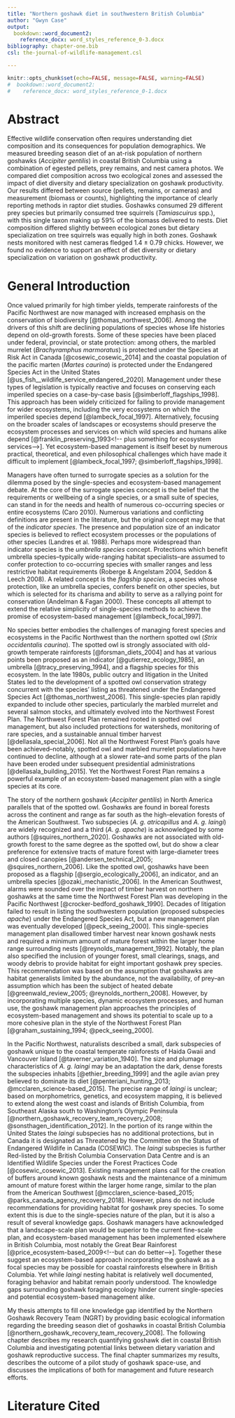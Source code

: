 ```yaml
---
title: "Northern goshawk diet in southwestern British Columbia"
author: "Gwyn Case"
output: 
  bookdown::word_document2:
    reference_docx: word_styles_reference_0-3.docx 
bibliography: chapter-one.bib
csl: the-journal-of-wildlife-management.csl    

---
```

```r
knitr::opts_chunk$set(echo=FALSE, message=FALSE, warning=FALSE)
#  bookdown::word_document2:
#    reference_docx: word_styles_reference_0-1.docx   
```

# Abstract

Effective wildlife conservation often requires understanding diet composition and its consequences for population demographics. We measured breeding season diet of an at-risk population of northern goshawks (*Accipiter gentilis*) in coastal British Columbia using a combination of egested pellets, prey remains, and nest camera photos. We compared diet composition across two ecological zones and assessed the impact of diet diversity and dietary specialization on goshawk productivity. Our results differed between source (pellets, remains, or cameras) and measurement (biomass or counts), highlighting the importance of clearly reporting methods in raptor diet studies. Goshawks consumed 29 different prey species but primarily consumed tree squirrels (*Tamiascuirus* spp.), with this single taxon making up 59% of the biomass delivered to nests. Diet composition differed slightly between ecological zones but dietary specialization on tree squirrels was equally high in both zones. Goshawk nests monitored with nest cameras fledged 1.4 $\pm$ 0.79 chicks. However, we found no evidence to support an effect of diet diversity or dietary specialization on variation on goshawk productivity.

# General Introduction

Once valued primarily for high timber yields, temperate rainforests of the Pacific Northwest are now managed with increased emphasis on the conservation of biodiversity [@thomas_northwest_2006]. Among the drivers of this shift are declining populations of species whose life histories depend on old-growth forests. Some of these species have been placed under federal, provincial, or state protection: among others, the marbled murrelet (*Brachyramphus marmoratus*) is protected under the Species at Risk Act in Canada [@cosewic_cosewic_2014]<!-- you have the old one from 2012 but it looks like there's a new one --> and the coastal population of the pacific marten (*Martes caurina*) is protected under the Endangered Species Act in the United States [@us_fish__wildlife_service_endangered_2020]. Management under these types of legislation is typically reactive and focuses on conserving each imperiled species on a case-by-case basis [@simberloff_flagships_1998]. This approach has been widely criticized for failing to provide management for wider ecosystems, including the very ecosystems on which the imperiled species depend [@lambeck_focal_1997]. Alternatively, focusing on the broader scales of landscapes or ecosystems should preserve the ecosystem processes and services on which wild species and humans alike depend [@franklin_preserving_1993<!-- plus something for ecosystem services-->]. Yet ecosystem-based management is itself beset by numerous practical, theoretical, and even philosophical challenges which have made it difficult to implement [@lambeck_focal_1997; @simberloff_flagships_1998].

<!-- Simberloff 1998: "It is reactive, rather than proactive, and explicitly targets species and populations, in that it specifically provides protection for species (and, in certain instances, some populations rather than entire species) that are already felt to be doomed to extinction if new action is not taken to redress their decline." -->

<!-- Lambeck 1997: "Species-based approaches have been criticized on the grounds that they do not provide whole-landscape solutions to conservation problems, that they cannot be conducted at a rate sufficient to deal with the urgency of the threats, and that they consume a disproportionate amount of conservation funding." -->

Managers have often turned to surrogate species as a solution for the dilemma posed by the single-species and ecosystem-based management debate. At the core of the surrogate species concept is the belief that the requirements or wellbeing of a single species, or a small suite of species, can stand in for the needs and health of numerous co-occurring species or entire ecosystems (Caro 2010). Numerous variations and conflicting definitions are present in the literature, but the original concept may be that of the *indicator species*. The presence and population size of an indicator species is believed to reflect ecosystem processes or the populations of other species (Landres et al. 1988). <!-- Under this model, the indicator species itself may not be of conservation concern, but is strongly correlated with species and ecosystems which are. -->Perhaps more widespread than indicator species is the *umbrella species* concept. Protections which benefit umbrella species--typically wide-ranging habitat specialists--are assumed to confer protection to co-occurring species with smaller ranges and less restrictive habitat requirements (Roberge & Angelstam 2004, Seddon & Leech 2008). A related concept is the *flagship species*, a species whose protection, like an umbrella species, confers benefit on other species, but which is selected for its charisma and ability to serve as a rallying point for conservation (Andelman & Fagan 2000). These concepts all attempt to extend the relative simplicity of single-species methods to achieve the promise of ecosystem-based management [@lambeck_focal_1997].

<!-- Roberge & Angelstam 2004: "A potentially consensual alternative could be a species whose conservation confers protection to a large number of naturally co-occurring species."

"It hinges on the assumption that providing enough space for species with large area requirements will also shelter a whole suite of species with more modest spatial needs." -->

<!-- Seddon & Leech 2008: "It has been suggested that the home range size of an umbrella species should be large in comparison to sympatric species to ensure that the habitat requirements of other co-occurring species are met." 

"Habitat specialists are considered ideal umbrella species because their area requirements may be larger than those of generalists"-->

<!-- Lambeck 1997: "The challenge then is to find an efficient means of meeting the needs of all species without studying each one individually. In order to overcome this dilemma, proponents of sing-species studies have developed the concept of umbrella species." -->
  
No species better embodies the challenges of managing forest species and ecosystems in the Pacific Northwest than the northern spotted owl (*Strix occidentalis caurina*). The spotted owl is strongly associated with old-growth temperate rainforests [@forsman_diets_2004] and has at various points been proposed as an indicator [@gutierrez_ecology_1985], an umbrella [@tracy_preserving_1994], and a flagship species<!-- () --> for this ecosystem. In the late 1980s, public outcry and litigation in the United States led to the development of a spotted owl conservation strategy concurrent with the species' listing as threatened under the Endangered Species Act [@thomas_northwest_2006]. This single-species plan rapidly expanded to include other species, particularly the marbled murrelet and several salmon stocks, and ultimately evolved into the Northwest Forest Plan. The Northwest Forest Plan remained rooted in spotted owl management, but also included protections for watersheds, monitoring of rare species, and a sustainable annual timber harvest [@dellasala_special_2006]. Not all the Northwest Forest Plan's goals have been achieved--notably, spotted owl and marbled murrelet populations have continued to decline, although at a slower rate--and some parts of the plan have been eroded under subsequent presidential administrations [@dellasala_building_2015]. Yet the Northwest Forest Plan remains a powerful example of an ecosystem-based management plan with a single species at its core.

The story of the northern goshawk (*Accipiter gentilis*) in North America parallels that of the spotted owl. Goshawks are found in boreal forests across the continent and range as far south as the high-elevation forests of the American Southwest. Two subspecies (*A. g. atricapillus* and *A. g. laingi*) are widely recognized and a third (*A. g. apache*) is acknowledged by some authors [@squires_northern_2020]. Goshawks are not associated with old-growth forest to the same degree as the spotted owl, but do show a clear preference for extensive tracts of mature forest with large-diameter trees and closed canopies [@andersen_technical_2005; @squires_northern_2006]. Like the spotted owl, goshawks have been proposed as a flagship [@sergio_ecologically_2006], an indicator<!--()-->, and an umbrella species [@ozaki_mechanistic_2006]. In the American Southwest, alarms were sounded over the impact of timber harvest on northern goshawks at the same time the Northwest Forest Plan was developing in the Pacific Northwest [@crocker-bedford_goshawk_1990]. Decades of litigation failed to result in listing the southwestern population (proposed subspecies *apache*) under the Endangered Species Act, but <!--it has been classified as a sensitive species since 1982 and--> a new management plan was eventually developed <!--under the National Forest Management Act in the 1990s -->[@peck_seeing_2000]. This single-species management plan disallowed timber harvest near known goshawk nests and required a minimum amount of mature forest within the larger home range surrounding nests [@reynolds_management_1992]. Notably, the plan also specified the inclusion of younger forest, small clearings, snags, and woody debris to provide habitat for eight important goshawk prey species. This recommendation was based on the assumption that goshawks are habitat generalists limited by the abundance, not the availability, of prey--an assumption which has been the subject of heated debate [@greenwald_review_2005; @reynolds_northern_2008]. However, by incorporating multiple species, dynamic ecosystem processes, and human use, the goshawk management plan approaches the principles of ecosystem-based management and shows its potential to scale up to a more cohesive plan in the style of the Northwest Forest Plan [@graham_sustaining_1994; @peck_seeing_2000].

In the Pacific Northwest,  naturalists described a small, dark subspecies of goshawk unique to  the coastal temperate rainforests of Haida Gwaii and Vancouver Island [@taverner_variation_1940]. The size and plumage characteristics of *A. g. laingi* may be an adaptation the dark, dense forests the subspecies inhabits [@ethier_breeding_1999]<!-- actually whaley & white --> and the agile avian prey believed to dominate its diet [@penteriani_hunting_2013; @mcclaren_science-based_2015]. The precise range of *laingi* is unclear; based on morphometrics, genetics, and ecosystem mapping, it is believed to extend along the west coast and islands of British Columbia, from Southeast Alaska south to Washington's Olympic Peninsula [@northern_goshawk_recovery_team_recovery_2008; @sonsthagen_identification_2012]. In the portion of its range within the United States the *laingi* subspecies has no additional protections, but in Canada it is designated as Threatened by the Committee on the Status of Endangered Wildlife in Canada (COSEWIC). The *laingi* subspecies is further Red-listed by the British Columbia Conservation Data Centre and is an Identified Wildlife Species under the Forest Practices Code [@cosewic_cosewic_2013]. Existing management plans call for the creation of buffers around known goshawk nests and the maintenance of a minimum amount of mature forest within the larger home range, similar to the plan from the American Southwest [@mcclaren_science-based_2015; @parks_canada_agency_recovery_2018]. However, plans do not include recommendations for providing habitat for goshawk prey species. To some extent this is due to the single-species nature of the plan, but it is also a result of several knowledge gaps. Goshawk managers have acknowledged that a landscape-scale plan would be superior to the current fine-scale plan, and ecosystem-based management has been implemented elsewhere in British Columbia, most notably the Great Bear Rainforest [@price_ecosystem-based_2009<!--but can do better-->]. Together these suggest an ecosystem-based approach incorporating the goshawk as a focal species may be possible for coastal rainforests elsewhere in British Columbia. Yet while *laingi* nesting habitat is relatively well documented, foraging behavior and habitat remain poorly understood. The knowledge gaps surrounding goshawk foraging ecology hinder current single-species and potential ecosystem-based management alike. 

<!-- Ethier 1999: "Whaley and White (1994) speculate that these combined morphological traits provide A. g. laingi with an enhanced agility for hunting and penetrating through the comparatively dense forests of Vancouver Island." -->

<!-- NGRT 2008: "However, managing A. gentilis laingi on a nest-by-nest basis is an ineffective management approach at a population scale because individuals have large breeding and winter home ranges and they build multiple nests within breeding areas throughout their lifetime. Additionally, A. gentilis laingi are difficult to detect and locating all nests within a breeding home range is virtually impossible because nests will fall out of trees over time and new nests will be constructed. The recovery team recommends addressing the management of A. gentilis laingi at a landscape or watershed level to ensure that suitable breeding, foraging, and wintering habitats exist throughout the landscape."-->

My thesis attempts to fill one knowledge gap identified by the Northern Goshawk Recovery Team (NGRT) by providing basic ecological information regarding the breeding season diet of goshawks in coastal British Columbia [@northern_goshawk_recovery_team_recovery_2008]. The following chapter describes my research quantifying goshawk diet in coastal British Columbia and investigating potential links between dietary variation and goshawk reproductive success. The final chapter summarizes my results, describes the outcome of a pilot study of goshawk space-use, and discusses the implications of both for management and future research efforts.

<!--NGRT 2008: "Knowledge gaps - diet and prey availability - 1. Breeding season diet in NC and SC regions." -->

# Literature Cited {-}